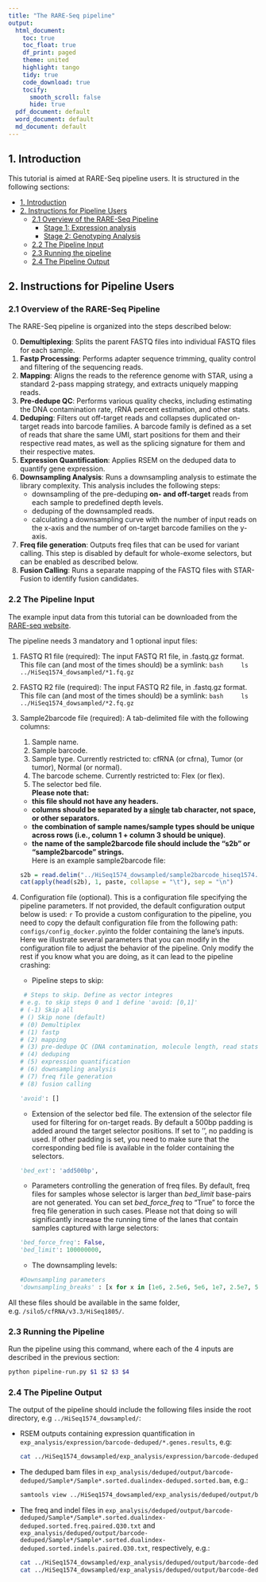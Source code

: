 ```yaml
---
title: "The RARE-Seq pipeline"
output:
  html_document: 
    toc: true
    toc_float: true
    df_print: paged
    theme: united
    highlight: tango
    tidy: true 
    code_download: true
    tocify:
      smooth_scroll: false
      hide: true
  pdf_document: default
  word_document: default
  md_document: default
---
```


## 1. Introduction {#1_introduction}

This tutorial is aimed at RARE-Seq pipeline users. It is structured in the following sections:

- [1. Introduction](#1_introduction)
- [2. Instructions for Pipeline Users](#2_instructions_for_pipeline_users)
    - [2.1 Overview of the RARE-Seq Pipeline](#21_overview_of_the_rare_seq_pipeline)
        - [Stage 1: Expression analysis](#stage-1-expression-analysis)
        - [Stage 2: Genotyping Analysis](#stage-2-genotyping-analysis)
    - [2.2 The Pipeline Input](#22_the_pipeline_input)
    - [2.3 Running the pipeline](#23_the_pipeline_run)
    - [2.4 The Pipeline Output](#24_the_pipeline_output)
    
## 2. Instructions for Pipeline Users {#2_instructions_for_pipeline_users}

### 2.1 Overview of the RARE-Seq Pipeline {#21_overview_of_the_rare_seq_pipeline}

The RARE-Seq pipeline is organized into the steps described below:

0. **Demultiplexing**: Splits the parent FASTQ files into individual FASTQ files for each sample.
1. **Fastp Processing**: Performs adapter sequence trimming, quality control and filtering of the sequencing reads.
2. **Mapping**: Aligns the reads to the reference genome with STAR, using a standard 2-pass mapping strategy, and extracts uniquely mapping reads.
3. **Pre-dedupe QC**: Performs various quality checks, including estimating the DNA contamination rate, rRNA percent estimation, and other stats.
4. **Deduping**: Filters out off-target reads and collapses duplicated on-target reads into barcode families. A barcode family is defined as a set of reads that share the same UMI, start positions for them and their respective read mates, as well as the splicing signature for them and their respective mates.
5. **Expression Quantification**: Applies RSEM on the deduped data to quantify gene expression.
6. **Downsampling Analysis**: Runs a downsampling analysis to estimate the library complexity. This analysis includes the following steps:
    * downsampling of the pre-deduping **on- and off-target** reads from each sample to predefined depth levels.
    * deduping of the downsampled reads.
    * calculating a downsampling curve with the number of input reads on the x-axis and the number of on-target barcode families on the y-axis.
7. **Freq file generation**: Outputs freq files that can be used for variant calling. This step is disabled by default for whole-exome selectors, but can be enabled as described below.
8. **Fusion Calling**: Runs a separate mapping of the FASTQ files with STAR-Fusion to identify fusion candidates.


### 2.2 The Pipeline Input {#22_the_pipeline_input}

The example input data from this tutorial can be downloaded from the [RARE-seq website](https://rareseq.stanford.edu/).

The pipeline needs 3 mandatory and 1 optional input files:

1. FASTQ R1 file (required): The input FASTQ R1 file, in .fastq.gz format. This file can (and most of the times should) be a symlink:
    ```bash
    ls ../HiSeq1574_dowsampled/*1.fq.gz
    ```
    
2. FASTQ R2 file (required): The input FASTQ R2 file, in .fastq.gz format. This file can (and most of the times should) be a symlink:
    ```bash
    ls ../HiSeq1574_dowsampled/*2.fq.gz
    ```
    
3. Sample2barcode file (required): A tab-delimited file with the following columns:
    1. Sample name.
    2. Sample barcode.
    3. Sample type. Currently restricted to: cfRNA (or cfrna), Tumor (or tumor), Normal (or normal).
    4. The barcode scheme. Currently restricted to: Flex (or flex).
    5. The selector bed file.  
    **Please note that:**
    * **this file should not have any headers.**
    * **columns should be separated by a <u>single</u> tab character, not space, or other separators.**
    * **the combination of sample names/sample types should be unique across rows (i.e., column 1 + column 3 should be unique)**.  
    * **the name of the sample2barcode file should include the "s2b" or "sample2barcode" strings.**  
Here is an example sample2barcode file: 
    ```r
    s2b = read.delim("../HiSeq1574_dowsampled/sample2barcode_hiseq1574.txt", header = F)
    cat(apply(head(s2b), 1, paste, collapse = "\t"), sep = "\n")
    ```
    
4. Configuration file (optional). This is a configuration file specifying the pipeline parameters. If not provided, the default configuration output below is used:
    ```r
    ```
    To provide a custom configuration to the pipeline, you need to copy the default configuration file from the following path: `configs/config_docker.py`into the folder containing the  lane's inputs.   
    Here we illustrate several parameters that you can modify in the configuration file to adjust the behavior of the pipeline. Only modify the rest if you know what you are doing, as it can lead to the pipeline crashing:    
    * Pipeline steps to skip:
    ```python
     # Steps to skip. Define as vector integres
    # e.g. to skip steps 0 and 1 define 'avoid: [0,1]'
    # (-1) Skip all
    # () Skip none (default)
    # (0) Demultiplex
    # (1) fastp
    # (2) mapping
    # (3) pre-dedupe QC (DNA contamination, molecule length, read stats)
    # (4) deduping
    # (5) expression quantification
    # (6) downsampling analysis
    # (7) freq file generation 
    # (8) fusion calling   
    
    'avoid': []
    ```
    * Extension of the selector bed file. The extension of the selector file used for filtering for on-target reads. By default a 500bp padding is added around the target selector positions. If set to '', no padding is used. If other padding is set, you need to make sure that the corresponding bed file is available in the folder containing the selectors.
    ```python
    'bed_ext': 'add500bp',
    ```
    * Parameters controlling the generation of freq files. By default, freq files for samples whose selector is larger than *bed_limit* base-pairs are not generated. You can set *bed_force_freq* to "True" to force the freq file generation in such cases. Please not that doing so will significantly increase the running time of the lanes that contain samples captured with large selectors:  
    ```python
    'bed_force_freq': False, 
    'bed_limit': 100000000,
    ```
    * The downsampling levels:
    ```python
    #Downsampling parameters
    'downsampling_breaks' : [x for x in [1e6, 2.5e6, 5e6, 1e7, 2.5e7, 5e7, 1e8, 2.5e8, 5e8]],
    ```

All these files should be available in the same folder, e.g. `/silo5/cfRNA/v3.3/HiSeq1805/`.

### 2.3 Running the Pipeline {#23_the_pipeline_run}

Run the pipeline using this command, where each of the 4 inputs are described in the previous section:

```bash
python pipeline-run.py $1 $2 $3 $4
```
### 2.4 The Pipeline Output {#24_the_pipeline_output}

The output of the pipeline should include the following files inside the root directory, e.g `../HiSeq1574_dowsampled/`:

* RSEM outputs containing expression quantification in `exp_analysis/expression/barcode-deduped/*.genes.results`, e.g:
    
    ```bash
    cat ../HiSeq1574_dowsampled/exp_analysis/expression/barcode-deduped/Sample_LUP1004.C1.C2_cfrna.genes.results | head
    ```

* The deduped bam files in `exp_analysis/deduped/output/barcode-deduped/Sample*/Sample*.sorted.dualindex-deduped.sorted.bam`, e.g.:

    ```bash
    samtools view ../HiSeq1574_dowsampled/exp_analysis/deduped/output/barcode-deduped/Sample_LUP1004.C1.C2_cfrna/Sample_LUP1004.C1.C2_cfrna.sorted.dualindex-deduped.sorted.bam | head
    ```

* The freq and indel files in `exp_analysis/deduped/output/barcode-deduped/Sample*/Sample*.sorted.dualindex-deduped.sorted.freq.paired.Q30.txt` and `exp_analysis/deduped/output/barcode-deduped/Sample*/Sample*.sorted.dualindex-deduped.sorted.indels.paired.Q30.txt`, respectively, e.g.:

    ```bash
    cat ../HiSeq1574_dowsampled/exp_analysis/deduped/output/barcode-deduped/Sample_LUP1004.C1.C2_cfrna/Sample_LUP1004.C1.C2_cfrna.sorted.dualindex-deduped.sorted.freq.paired.Q30.txt | head
    cat ../HiSeq1574_dowsampled/exp_analysis/deduped/output/barcode-deduped/Sample_LUP1004.C1.C2_cfrna/Sample_LUP1004.C1.C2_cfrna.sorted.dualindex-deduped.sorted.indels.paired.Q30.txt | head
    ```
